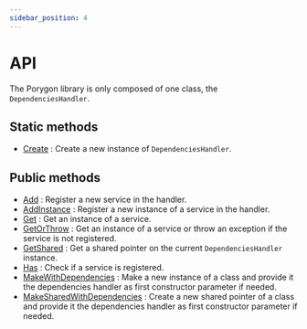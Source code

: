 ```yaml
---
sidebar_position: 4
---
```


# API

The Porygon library is only composed of one class, the `DependenciesHandler`.

## Static methods
* [Create](create) : Create a new instance of `DependenciesHandler`.

## Public methods
* [Add](add) : Register a new service in the handler.
* [AddInstance](add-instance) : Register a new instance of a service in the handler.
* [Get](get) : Get an instance of a service.
* [GetOrThrow](get-or-throw) : Get an instance of a service or throw an exception if the service is not registered.
* [GetShared](get-shared) : Get a shared pointer on the current `DependenciesHandler` instance.
* [Has](has) : Check if a service is registered.
* [MakeWithDependencies](make-with-dependencies) : Make a new instance of a class and provide it the dependencies handler as first constructor parameter if needed.
* [MakeSharedWithDependencies](make-shared-with-dependencies) : Create a new shared pointer of a class and provide it the dependencies handler as first constructor parameter if needed.
